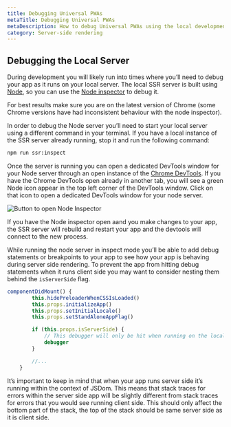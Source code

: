 ```yaml
---
title: Debugging Universal PWAs
metaTitle: Debugging Universal PWAs
metaDescription: How to debug Universal PWAs using the local development server.
category: Server-side rendering
---
```


## Debugging the Local Server

During development you will likely run into times where you’ll need to debug your app as it runs on your local server. The local SSR server is built using [Node](https://nodejs.org/en/), so you can use the [Node inspector](https://nodejs.org/en/docs/guides/debugging-getting-started/) to debug it.

For best results make sure you are on the latest version of Chrome (some Chrome versions have had inconsistent behaviour with the node inspector).

In order to debug the Node server you’ll need to start your local server using a different command in your terminal. If you have a local instance of the SSR server already running, stop it and run the following command:

```bash
npm run ssr:inspect
```

Once the server is running you can open a dedicated DevTools window for your Node server through an open instance of the [Chrome DevTools](https://developers.google.com/web/tools/chrome-devtools/). If you have the Chrome DevTools open already in another tab, you will see a green Node icon appear in the top left corner of the DevTools window. Click on that icon to open a dedicated DevTools window for your node server.

![Button to open Node Inspector](Node-inspect.png)

If you have the Node inspector open aand you make changes to your app, the SSR server will rebuild and restart your app and the devtools will connect to the new process.

While running the node server in inspect mode you’ll be able to add debug statements or breakpoints to your app to see how your app is behaving during server side rendering. To prevent the app from hitting debug statements when it runs client side you may want to consider nesting them behind the `isServerSide` flag.

```javascript
componentDidMount() {
        this.hidePreloaderWhenCSSIsLoaded()
        this.props.initializeApp()
        this.props.setInitialLocale()
        this.props.setStandAloneAppFlag()

        if (this.props.isServerSide) {
            // This debugger will only be hit when running on the local server
            debugger
        }

        //...
    }
```

It’s important to keep in mind that when your app runs server side it’s running within the context of JSDom. This means that stack traces for errors within the server side app will be slightly different from stack traces for errors that you would see running client side. This should only affect the bottom part of the stack, the top of the stack should be same server side as it is client side.



